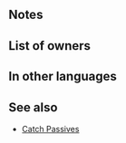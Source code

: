 {{Weapon Infobox
|tagid=SID_日傘
|weaponType=Sword
|might=10
|range=1
|effect=If【Penalty】is active on foe, grants Atk/Spd+5 during combat.<br><br>【Penalty】<br>All effects that last "on foe through its next action." Includes penalties inflicted by a skill like Panic or Threaten and negative status effects (preventing counterattacks, restricting movement, or the effects of a skill like Triangle Adept or Guard).
|cost=200
|exclusive=0
|statModifiers=0,10,0,0,0
|required=Steel Sword
|next=Petal Parasol+
|promotionRarity=5
|promotionTier=1
|properties=
}}
==Notes==
{{Combat boosts}}{{EffectfromPenalty|target=foe|combat boost effect}}
==List of owners==
{{Skill Hero List}}
==In other languages==
{{OtherLanguages
|japanese=日傘
|german=Blütenschirm
|spanishEU=Sombrilla floral
|spanishLA=Sombrilla floral
|french=Parasol fleur
|italian=Petalo parasole
|chineseTW=陽傘
|portuguese=Sombrinha floral
}}
==See also==
{{See also skills|cond=Description LIKE '%if%penalty%is active on foe%grants%/%+%during combat%' AND SCategory='weapon'|columns=3}}
*[[Skill families#Catch|Catch Passives]]
{{Weapons Navbox}}